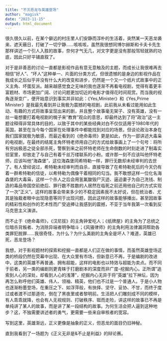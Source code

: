 ```yaml
---
title: "不灭恶龙与英雄登场"
author: "magisk"
date: "2023-11-15"
output: html_document
---
```


很久很久以前，在某个僻远的村庄里人们安静而淳朴的生活着，突然某一天恶龙袭来、遮天蔽日，打破了一切宁静......咳咳咳，虽然我很想同博尔赫斯和卡夫卡先生那样讲述一个引人入胜的故事，奈何才气无几，对文字更是没有那般驾轻就熟的功底，因此只好平铺直叙了。

对于是非善恶的讨论一直都是影视作品有意无意触及的主题，而成长让我很难再去相信"好人"、"坏人"这种单一、片面的分类方式，但很遗憾的是身边的影视作品在我成长之后似乎并没有什么大的改变和进步，仍然是一个又一个纸片式故事中的正义主角、坏蛋反派。越来越感觉食之无味的我也逐渐不再看电视剧，觉得有着更丰富题材、市场更加广阔、讨论问题更加切近的电影才值得花时间观赏。而当我的视角逐渐变广，便开始意识到事实并非如此：《Yes,Minister》和《Yes,Prime Minister》是我最先看到并让我极为震撼的电视剧，此前我从未看过能用如此生动、有趣的方式将故事呈现出来的剧，并且整个故事毫无架子、没有英雄，没有一丝一毫想要打着电视剧的幌子来"教育"观众的意思，却最终达到了将"政治"这一主题诠释得非常具体的目的，以致于其中的某些经典对白不仅仅适用于1980年代的英国，甚至在当今每个国家在处理事件中都能找到对应的场景。但谈论政治本身在我们国家就极为敏感，而最近看到的《绝命毒师》更是如此，作为一部讲述大毒枭的电视剧，在最终的结尾主角怀特老师用自己的方式给故事画上了一个句号：将所有穷凶极恶之徒全部杀死，警察到来之前怀特老师在生命倒数的时刻走进了制毒实验室里，却放走了与自己有着千丝万缕联系的小粉。或许那一刻不应该叫他怀特老师，应该叫他"海森堡"，这位海森堡同希特勒一样，罪行无数却未经审判的去世了。有人曾经说过，希特勒未经审判而自杀，直接导致了在希特勒死后的今天仍有着一群希特勒的信徒，以希特勒为偶像干着相同的勾当。我不敢想这样一位化名海森堡的大毒枭，这样一个杀人之后会用氢氟酸毁尸灭迹、逼迫妻子为自己洗钱、制造的毒品帝国空前绝后、罪行数不胜数的人居然在临死之前还用他自己的方式实现了一次"正义"。这样的故事会带来多少的不稳定因素我不太好说，但在统治者、尤其是独裁者眼中出现隐患等同于出现问题，因此这样的故事能够播出，甚至因故事的精彩性和创作的艺术性而广受追捧让我感到的震撼，不亚于当年我第一次看到反马克思主义演讲。

而不止于《绝命毒师》，《汉尼拔》的主角钟爱吃人；《纸牌屋》的主角为了总统之位暗杀背叛者、为消除异端者明争暗斗；《风骚律师》的主角利用法律漏洞帮助各类罪犯脱罪......我很奇怪，为什么？为什么美剧的主角全是坏人？难道，英雄已死，恶龙登场？

我想，对于影视题材的探索和挖掘一直都是人们正在做的事情，而虽然英雄登场这类的桥段仍然在荧幕中出现、在大众里有市场，但新意已不再，于是编剧的改进中，这类的英雄不再普通、拥有超能，这样的电影也以特效与超能为卖点。而不同于前者，另一类的编剧则更青睐于打磨剧本的深度而非广度--挖掘内心。正所谓"追索到人心的深处，却看到人心的浅薄"，挖掘内心无异于将"英雄"拉下神坛，因为再怎么称呼他们英雄、伟人、领袖、精英，他们也不过是一个普通人。于是小人物也逐渐粉墨登场，在重压之下、如浮萍般，有抉择、坚守、妥协、不甘，而终于度过或者渡不过那道坎，倒在了黑夜里或者黎明前。生活把人们雕刻成不同的模样，有人乖乖就降，也会有人无视规则、打破秩序、铤而走险，讲这样的故事已不再是单纯讲了某人的故事，而是讲了某一段结构的故事。为何生活会把人逼到这种地步？这，不独需要讲述者的勇气，更需要一些来自审核者的宽容。

写到这里，英雄渐远，正义更像是抽象的正义，但恶龙的面目仍旧神秘。

直到我看到了一场题为《正义无非是&不止是利益》的辩论赛。